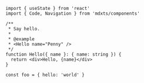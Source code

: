 ```tsx filename="App.tsx" editable lineNumbers
import { useState } from 'react'
import { Code, Navigation } from 'mdxts/components'

/**
 * Say hello.
 *
 * @example
 * <Hello name="Penny" />
 */
function Hello({ name }: { name: string }) {
  return <div>Hello, {name}</div>
}

const foo = { hello: 'world' }
```
